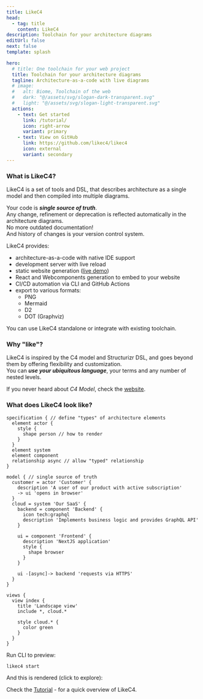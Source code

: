 ```yaml
---
title: LikeC4
head:
  - tag: title
    content: LikeC4
description: Toolchain for your architecture diagrams
editUrl: false
next: false
template: splash

hero:
  # title: One toolchain for your web project
  title: Toolchain for your architecture diagrams
  tagline: Architecture-as-a-code with live diagrams
  # image:
  #   alt: Biome, Toolchain of the web
  #   dark: "@/assets/svg/slogan-dark-transparent.svg"
  #   light: "@/assets/svg/slogan-light-transparent.svg"
  actions:
    - text: Get started
      link: /tutorial/
      icon: right-arrow
      variant: primary
    - text: View on GitHub
      link: https://github.com/likec4/likec4
      icon: external
      variant: secondary
---
```



### What is LikeC4?

LikeC4 is a set of tools and DSL, that describes architecture as a single model and then compiled into multiple diagrams.  

Your code is _**single source of truth**_.  
Any change, refinement or deprecation is reflected automatically in the architecture diagrams.  
No more outdated documentation!  
And history of changes is your version control system.

LikeC4 provides:

- architecture-as-a-code with native IDE support
- development server with live reload
- static website generation (<a href="https://template.likec4.dev/view/cloud" target='_blank'>live demo</a>)
- React and Webcomponents generation to embed to your website
- CI/CD automation via CLI and GitHub Actions
- export to various formats:
  - PNG
  - Mermaid
  - D2
  - DOT (Graphviz)

You can use LikeC4 standalone or integrate with existing toolchain.

### Why "like"?

LikeC4 is inspired by the C4 model and Structurizr DSL, and goes beyond them by offering flexibility and customization.   
You can _**use your ubiquitous language**_, your terms and any number of nested levels.  

If you never heard about _C4 Model_, check the <a href="https://c4model.com/" target='_blank'>website</a>.


### What does LikeC4 look like?

```likec4
specification { // define "types" of architecture elements
  element actor {
    style {
      shape person // how to render
    }
  }
  element system
  element component
  relationship async // allow "typed" relationship
}

model { // single source of truth
  customer = actor 'Customer' {
    description 'A user of our product with active subscription'
    -> ui 'opens in browser'
  }
  cloud = system 'Our SaaS' {
    backend = component 'Backend' {
      icon tech:graphql
      description 'Implements business logic and provides GraphQL API'
    }

    ui = component 'Frontend' {
      description 'NextJS application'
      style {
        shape browser
      }
    }

    ui -[async]-> backend 'requests via HTTPS'
  }
}

views {
  view index {
    title 'Landscape view'
    include *, cloud.*

    style cloud.* {
      color green
    }
  }
}
```

Run CLI to preview: 

```bash
likec4 start
```

And this is rendered (click to explore):

<LikeC4View viewId="index"/>

Check the [Tutorial](/tutorial/) - for a quick overview of LikeC4.


<FooterIndex/>

